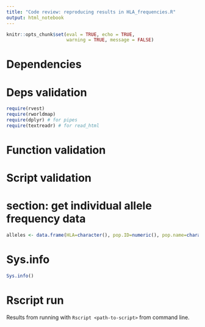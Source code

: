 ```yaml
---
title: "Code review: reproducing results in HLA_frequencies.R"
output: html_notebook
---
```


```r
knitr::opts_chunk$set(eval = TRUE, echo = TRUE, 
                      warning = TRUE, message = FALSE)
```

# Dependencies

# Deps validation

```r
require(rvest)
require(rworldmap)
require(dplyr) # for pipes
require(textreadr) # for read_html
```



# Function validation

# Script validation

# section: get individual allele frequency data

```r
alleles <- data.frame(HLA=character(), pop.ID=numeric(), pop.name=character(), freq=numeric(), sample.size=numeric())
```

# Sys.info

```r
Sys.info()
```

# Rscript run

Results from running with `Rscript <path-to-script>` from command line.